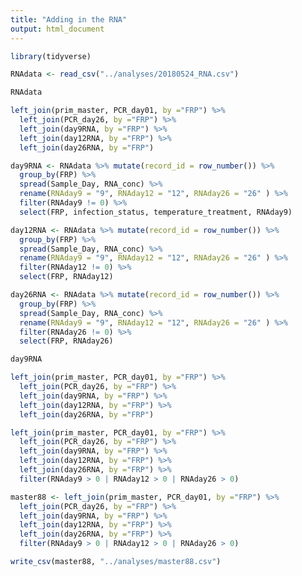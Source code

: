 ```yaml
---
title: "Adding in the RNA"
output: html_document
---
```


```r
library(tidyverse)
```


```r
RNAdata <- read_csv("../analyses/20180524_RNA.csv")
```


```r
RNAdata
```




```r
left_join(prim_master, PCR_day01, by ="FRP") %>%
  left_join(PCR_day26, by ="FRP") %>%
  left_join(day9RNA, by ="FRP") %>%
  left_join(day12RNA, by ="FRP") %>%
  left_join(day26RNA, by ="FRP") 
```




```r
day9RNA <- RNAdata %>% mutate(record_id = row_number()) %>% 
  group_by(FRP) %>% 
  spread(Sample_Day, RNA_conc) %>% 
  rename(RNAday9 = "9", RNAday12 = "12", RNAday26 = "26" ) %>% 
  filter(RNAday9 != 0) %>% 
  select(FRP, infection_status, temperature_treatment, RNAday9)

```

```r
day12RNA <- RNAdata %>% mutate(record_id = row_number()) %>% 
  group_by(FRP) %>% 
  spread(Sample_Day, RNA_conc) %>% 
  rename(RNAday9 = "9", RNAday12 = "12", RNAday26 = "26" ) %>% 
  filter(RNAday12 != 0) %>% 
  select(FRP, RNAday12)

```

```r
day26RNA <- RNAdata %>% mutate(record_id = row_number()) %>% 
  group_by(FRP) %>% 
  spread(Sample_Day, RNA_conc) %>% 
  rename(RNAday9 = "9", RNAday12 = "12", RNAday26 = "26" ) %>% 
  filter(RNAday26 != 0) %>%
  select(FRP, RNAday26)

```


```r
day9RNA
```




```r
left_join(prim_master, PCR_day01, by ="FRP") %>%
  left_join(PCR_day26, by ="FRP") %>%
  left_join(day9RNA, by ="FRP") %>%
  left_join(day12RNA, by ="FRP") %>%
  left_join(day26RNA, by ="FRP") 
```





```r
left_join(prim_master, PCR_day01, by ="FRP") %>%
  left_join(PCR_day26, by ="FRP") %>%
  left_join(day9RNA, by ="FRP") %>%
  left_join(day12RNA, by ="FRP") %>%
  left_join(day26RNA, by ="FRP") %>%
  filter(RNAday9 > 0 | RNAday12 > 0 | RNAday26 > 0)
```


```r
master88 <- left_join(prim_master, PCR_day01, by ="FRP") %>%
  left_join(PCR_day26, by ="FRP") %>%
  left_join(day9RNA, by ="FRP") %>%
  left_join(day12RNA, by ="FRP") %>%
  left_join(day26RNA, by ="FRP") %>%
  filter(RNAday9 > 0 | RNAday12 > 0 | RNAday26 > 0)
```



```r
write_csv(master88, "../analyses/master88.csv")
```

